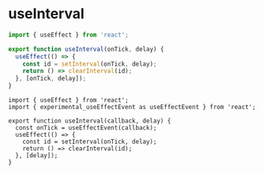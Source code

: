 # useInterval

```jsx
import { useEffect } from 'react';

export function useInterval(onTick, delay) {
  useEffect(() => {
    const id = setInterval(onTick, delay);
    return () => clearInterval(id);
  }, [onTick, delay]);
}

```

```tsx
import { useEffect } from 'react';
import { experimental_useEffectEvent as useEffectEvent } from 'react';

export function useInterval(callback, delay) {
  const onTick = useEffectEvent(callback);
  useEffect(() => {
    const id = setInterval(onTick, delay);
    return () => clearInterval(id);
  }, [delay]);
}
```


